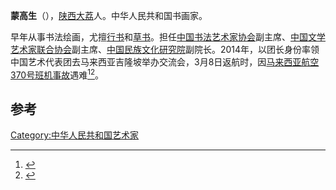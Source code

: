 '''蒙高生'''（{{bd|1950年|1月1日|2014年|3月8日|catIdx=Meng}}），[[陕西|陕西]][[大荔|大荔]]人。中华人民共和国书画家。

早年从事书法绘画，尤擅[[行书|行书]]和[[草书|草书]]。担任[[中国书法艺术家协会|中国书法艺术家协会]]副主席、[[中国文学艺术家联合协会|中国文学艺术家联合协会]]副主席、[[中国民族文化研究院|中国民族文化研究院]]副院长。2014年，以团长身份率领中国艺术代表团去马来西亚吉隆坡举办交流会，3月8日返航时，因[[马来西亚航空370号班机事故|马来西亚航空370号班机事故]]遇难<ref>{{cite news|title=马航失联乘客蒙高生简介|url=http://xian.qq.com/a/20140308/008843.htm|accessdate=2014-03-09|newspaper=腾讯网}}</ref><ref>{{cite news|title=书法艺术家协会副主席蒙高生等在失联飞机上|url=http://www.sd.xinhuanet.com/news/2014-03/09/c_119677308.htm|accessdate=2014-03-09|newspaper=新华网|deadurl=yes|archiveurl=https://web.archive.org/web/20160304204519/http://www.sd.xinhuanet.com/news/2014-03/09/c_119677308.htm|archivedate=2016-03-04}}</ref>。

==参考==
{{reflist}}
[[Category:中华人民共和国艺术家|Category:中华人民共和国艺术家]]